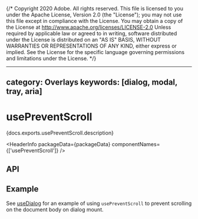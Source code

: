 {/* Copyright 2020 Adobe. All rights reserved.
This file is licensed to you under the Apache License, Version 2.0 (the "License");
you may not use this file except in compliance with the License. You may obtain a copy
of the License at http://www.apache.org/licenses/LICENSE-2.0
Unless required by applicable law or agreed to in writing, software distributed under
the License is distributed on an "AS IS" BASIS, WITHOUT WARRANTIES OR REPRESENTATIONS
OF ANY KIND, either express or implied. See the License for the specific language
governing permissions and limitations under the License. */}



---
category: Overlays
keywords: [dialog, modal, tray, aria]
---

# usePreventScroll

<PageDescription>{docs.exports.usePreventScroll.description}</PageDescription>

<HeaderInfo
  packageData={packageData}
  componentNames={['usePreventScroll']} />

## API

<FunctionAPI function={docs.exports.usePreventScroll} links={docs.links} />

## Example

See [useDialog](useDialog.html#example) for an example of using `usePreventScroll` to prevent
scrolling on the document body on dialog mount.
